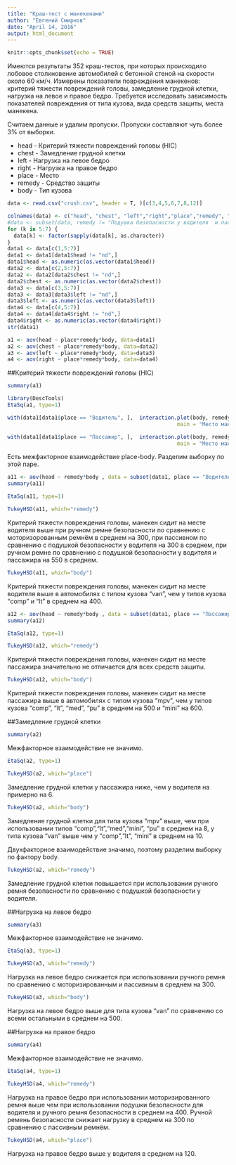 ```yaml
---
title: "Краш-тест с манекенами"
author: "Евгений Смирнов"
date: "April 14, 2016"
output: html_document
---
```


```r
knitr::opts_chunk$set(echo = TRUE)
```

Имеются результаты 352 краш-тестов, при которых происходило лобовое столкновение автомобилей с бетонной стеной на скорости около 60 км/ч. Измерены показатели повреждения манекенов: критерий тяжести повреждений головы, замедление грудной клетки, нагрузка на левое и правое бедро.
Требуется исследовать зависимость показателей повреждения от типа кузова, вида средств защиты, места манекена.

Считаем данные и удалим пропуски. Пропуски составляют чуть более 3% от выборки.

- head - Критерий тяжести повреждений головы (HIC)
- chest - Замедление грудной клетки
- left - Нагрузка на левое бедро
- right - Нагрузка на правое бедро
- place - Место
- remedy - Средство защиты
- body - Тип кузова

```r
data <- read.csv("crush.csv", header = T, )[c(3,4,5,6,7,8,12)]

colnames(data) <- c("head", "chest", "left","right","place","remedy", "body")
#data <- subset(data, remedy != "Подушка безопасности у водителя  и пассажира")
for (k in 5:7) {
  data[k] <- factor(sapply(data[k], as.character))
}
data1 <- data[c(1,5:7)]
data1 <- data1[data1$head != "nd",]
data1$head <- as.numeric(as.vector(data1$head))
data2 <- data[c(2,5:7)]
data2 <- data2[data2$chest != "nd",]
data2$chest <- as.numeric(as.vector(data2$chest))
data3 <- data[c(3,5:7)]
data3 <- data3[data3$left != "nd",]
data3$left <- as.numeric(as.vector(data3$left))
data4 <- data[c(4,5:7)]
data4 <- data4[data4$right != "nd",]
data4$right <- as.numeric(as.vector(data4$right))
str(data1)
```

```r
a1 <- aov(head ~ place*remedy*body, data=data1)
a2 <- aov(chest ~ place*remedy*body, data=data2)
a3 <- aov(left ~ place*remedy*body, data=data3)
a4 <- aov(right ~ place*remedy*body, data=data4)
```

##Критерий тяжести повреждений головы (HIC)
```r
summary(a1)
```


```r
library(DescTools)
EtaSq(a1, type=1)
```

```r
with(data1[data1$place == "Водитель", ],  interaction.plot(body, remedy, head, 
                                                      main = "Место манекена - Водитель"))
```

```r
with(data1[data1$place == "Пассажир", ],  interaction.plot(body, remedy, head, 
                                                      main = "Место манекена - Пассажир"))
```

Есть межфакторное взаимодействие place-body.
Разделим выборку по этой паре.


```r
a11 <- aov(head ~ remedy*body , data = subset(data1, place == "Водитель"))
summary(a11)
```

```r
EtaSq(a11, type=1)
```

```r
TukeyHSD(a11, which="remedy")
```

Критерий тяжести повреждения головы, манекен сидит на месте водителя выше при ручном ремне безопасности по сравнению с моторизорованным ремнём в среднем на 300, при пассивном по сравнению с подушкой безопасности у водителя на 300 в среднем, при ручном ремне по сравнению с подушкой безопасности у водителя и пассажира на 550 в среднем.  

```r
TukeyHSD(a11, which="body")
```

Критерий тяжести повреждения головы, манекен сидит на месте водителя выше в автомобилях с типом кузова "van", чем у типов кузова "comp" и "lt" в среднем на 400.


```r
a12 <- aov(head ~ remedy*body , data = subset(data1, place == "Пассажир"))
summary(a12)
```

```r
EtaSq(a12, type=1)
```

```r
TukeyHSD(a12, which="remedy")
```

Критерий тяжести повреждения головы, манекен сидит на месте пассажира значительно не отличается для всех средств защиты.

```r
TukeyHSD(a12, which="body")
```

Критерий тяжести повреждения головы, манекен сидит на месте пассажира выше в автомобилях с типом кузова "mpv", чем у типов кузова "comp", "lt", "med", "pu" в среднем на 500 и "mini" на 600.

##Замедление грудной клетки
```r
summary(a2)
```
Межфакторное взаимодействие не значимо.
```r
EtaSq(a2, type=1)
```

```r
TukeyHSD(a2, which="place")
```
Замедление грудной клетки у пассажира ниже, чем у водителя на примерно на 6. 

```r
TukeyHSD(a2, which="body")
```
Замедление грудной клетки для типа кузова "mpv" выше, чем при использовании типов "comp","lt","med","mini", "pu" в среднем на 8, у типа кузова "van" выше чем у "comp","lt", "mini" в среднем на 10.

Двухфакторное взаимодействие значимо, поэтому разделим выборку по фактору body.

```r
TukeyHSD(a2, which="remedy")
```

Замедление грудной клетки повышается при использовании ручного ремня безопасности по сравнению с подушкой безопасности у водителя.

##Нагрузка на левое бедро
```r
summary(a3)
```
Межфакторное взаимодействие не значимо.
```r
EtaSq(a3, type=1)
```

```r
TukeyHSD(a3, which="remedy")
```
Нагрузка на левое бедро снижается при использовании ручного ремня по сравнению с моторизированным и пассивным в среднем на 300. 
```r
TukeyHSD(a3, which="body")
```

Нагрузка на левое бедро выше для типа кузова "van" по сравнению со всеми остальными в среднем на 500.

##Нагрузка на правое бедро
```r
summary(a4)
```
Межфакторное взаимодействие не значимо.
```r
EtaSq(a4, type=1)
```

```r
TukeyHSD(a4, which="remedy")
```
Нагрузка на правое бедро при использовании моторизированного ремня выше чем при использовании подушки безопасности для водителя и ручного ремня безопасности в среднем на 400. Ручной ремень безопасности снижает нагрузку в среднем на 300 по сравнению с пассивным ремнём.
```r
TukeyHSD(a4, which="place")
```
Нагрузка на правое бедро выше у водителя в среднем на 120.


